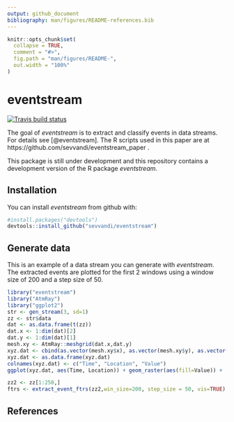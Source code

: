 ```yaml
---
output: github_document
bibliography: man/figures/README-references.bib
---
```


<!-- README.md is generated from README.Rmd. Please edit that file -->

```r
knitr::opts_chunk$set(
  collapse = TRUE,
  comment = "#>",
  fig.path = "man/figures/README-",
  out.width = "100%"
)
```
# eventstream

  [![Travis build status](https://travis-ci.org/sevvandi/eventstream.svg?branch=master)](https://travis-ci.org/sevvandi/eventstream)

The goal of *eventstream* is to extract and classify events in data streams. For details see [@eventstream].  The R scripts used in this paper are at  https://github.com/sevvandi/eventstream_paper .

This package is still under development and this repository contains a development version of the R package *eventstream*.

## Installation

You can install *eventstream* from github with:


``` r
#install.packages("devtools")
devtools::install_github("sevvandi/eventstream")
```

## Generate data

This is an example of a data stream you can generate with *eventstream*. 
The extracted events are plotted for the first 2 windows using a window size of 200 and a step size of 50. 

```r
library("eventstream")
library("AtmRay")
library("ggplot2")
str <- gen_stream(3, sd=1)
zz <- str$data
dat <- as.data.frame(t(zz))
dat.x <- 1:dim(dat)[2]
dat.y <- 1:dim(dat)[1]
mesh.xy <- AtmRay::meshgrid(dat.x,dat.y)
xyz.dat <- cbind(as.vector(mesh.xy$x), as.vector(mesh.xy$y), as.vector(as.matrix(dat)) )
xyz.dat <- as.data.frame(xyz.dat)
colnames(xyz.dat) <- c("Time", "Location", "Value")
ggplot(xyz.dat, aes(Time, Location)) + geom_raster(aes(fill=Value)) +   scale_fill_gradientn(colours=topo.colors(12)) + theme_bw()

zz2 <- zz[1:250,]
ftrs <- extract_event_ftrs(zz2,win_size=200, step_size = 50, vis=TRUE)
```



## References
